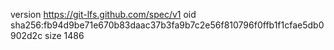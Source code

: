 version https://git-lfs.github.com/spec/v1
oid sha256:fb94d9be71e670b83daac37b3fa9b7c2e56f810796f0ffb1f1cfae5db0902d2c
size 1486
